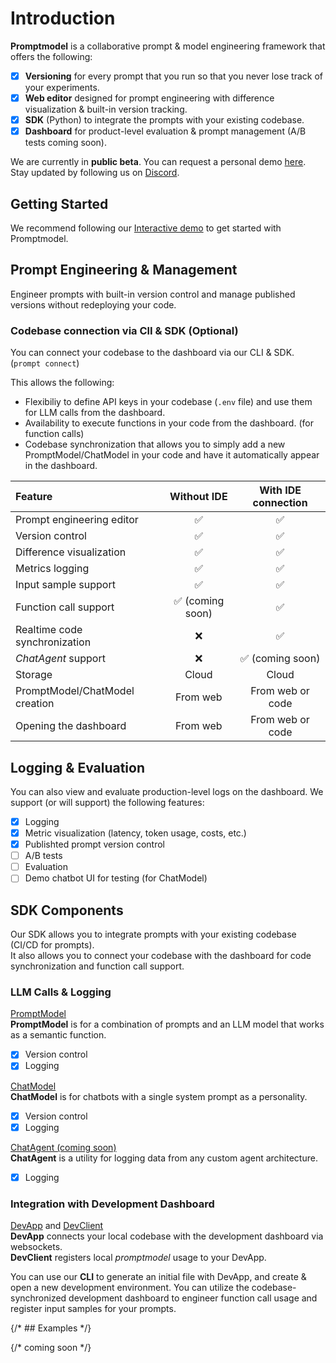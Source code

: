 
# Introduction

**Promptmodel** is a collaborative prompt & model engineering framework that offers the following:

- [x] **Versioning** for every prompt that you run so that you never lose track of your experiments.
- [x] **Web editor** designed for prompt engineering with difference visualization & built-in version tracking.
- [x] **SDK** (Python) to integrate the prompts with your existing codebase.
- [x] **Dashboard** for product-level evaluation & prompt management (A/B tests coming soon).

We are currently in **public beta**. You can request a personal demo [here](./schedule-demo.mdx).  
Stay updated by following us on [Discord](https://discord.gg/2Y36M36tZf).

## Getting Started

We recommend following our [Interactive demo](./demo) to get started with Promptmodel.

## Prompt Engineering & Management

Engineer prompts with built-in version control and manage published versions without redeploying your code.

### Codebase connection via ClI & SDK (Optional)

You can connect your codebase to the dashboard via our CLI & SDK. (`prompt connect`)

This allows the following:

- Flexibiliy to define API keys in your codebase (`.env` file) and use them for LLM calls from the dashboard.
- Availability to execute functions in your code from the dashboard. (for function calls)
- Codebase synchronization that allows you to simply add a new PromptModel/ChatModel in your code and have it automatically appear in the dashboard.

| Feature                        |   Without IDE    | With IDE connection |
| :----------------------------- | :--------------: | :-----------------: |
| Prompt engineering editor      |        ✅        |         ✅          |
| Version control                |        ✅        |         ✅          |
| Difference visualization       |        ✅        |         ✅          |
| Metrics logging                |        ✅        |         ✅          |
| Input sample support           |        ✅        |         ✅          |
| Function call support          | ✅ (coming soon) |         ✅          |
| Realtime code synchronization  |        ❌        |         ✅          |
| _ChatAgent_ support            |        ❌        |  ✅ (coming soon)   |
| Storage                        |      Cloud       |        Cloud        |
| PromptModel/ChatModel creation |     From web     |  From web or code   |
| Opening the dashboard          |     From web     |  From web or code   |

## Logging & Evaluation

You can also view and evaluate production-level logs on the dashboard.
We support (or will support) the following features:

- [x] Logging
- [x] Metric visualization (latency, token usage, costs, etc.)
- [x] Publishted prompt version control
- [ ] A/B tests
- [ ] Evaluation
- [ ] Demo chatbot UI for testing (for ChatModel)

## SDK Components

Our SDK allows you to integrate prompts with your existing codebase (CI/CD for prompts).  
It also allows you to connect your codebase with the dashboard for code synchronization and function call support.

### LLM Calls & Logging

[PromptModel](/docs/integrations/python-sdk/promptmodel)  
**PromptModel** is for a combination of prompts and an LLM model that works as a semantic function.

- [x] Version control
- [x] Logging

[ChatModel](/docs/integrations/python-sdk/chatmodel)  
**ChatModel** is for chatbots with a single system prompt as a personality.

- [x] Version control
- [x] Logging

[ChatAgent (coming soon)]()  
**ChatAgent** is a utility for logging data from any custom agent architecture.

- [x] Logging

### Integration with Development Dashboard

[DevApp]() and [DevClient]()  
**DevApp** connects your local codebase with the development dashboard via websockets.  
**DevClient** registers local _promptmodel_ usage to your DevApp.

You can use our **CLI** to generate an initial file with DevApp, and create & open a new development environment.
You can utilize the codebase-synchronized development dashboard to engineer function call usage and register input samples for your prompts.

{/* ## Examples */}

{/* coming soon */}
